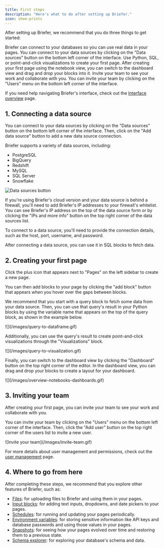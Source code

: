 ```yaml
---
title: First steps
description: "Here's what to do after setting up Briefer."
icon: shoe-prints
---
```


After setting up Briefer, we recommend that you do three things to get started:

<Steps>
  <Step title="Connect your data sources">
    Briefer can connect to your databases so you can use real data in your pages. You can connect to your data sources by clicking on the "Data sources" button on the bottom left corner of the interface.
  </Step>
  <Step title="Create your first page">
    Use Python, SQL, or point-and-click visualizations to create your first page. After creating your first page using the notebook view, you can switch to the dashboard view and drag and drop your blocks into it.
  </Step>
  <Step title="Invite your team">
    Invite your team to see your work and collaborate with you. You can invite your team by clicking on the "Users" menu on the bottom left corner of the interface.
  </Step>
</Steps>

<Tip>If you need help navigating Briefer's interface, check out the [Interface overview](/product/interface-overview) page.</Tip>

## 1. Connecting a data source

You can connect to your data sources by clicking on the "Data sources" button on the bottom left corner of the interface. Then, click on the "Add data source" button to add a new data source connection.

Briefer supports a variety of data sources, including:

- PostgreSQL
- BigQuery
- Redshift
- MySQL
- SQL Server
- Snowflake

<Frame caption={`You can access the "data sources" page using the button on the bottom left corner of the interface.`}>
  <img src="/images/data-sources-button.png" alt="Data sources button" />
</Frame>

<Tip>If you're using Briefer's cloud version and your data source is behind a firewall, you'll need to add Briefer's IP addresses to your firewall's whitelist. You can see Briefer's IP address on the top of the data source form or by clicking the "IPs and more info" button on the top right corner of the data sources list.</Tip>

To connect to a data source, you'll need to provide the connection details, such as the host, port, username, and password.

After connecting a data source, you can use it in SQL blocks to fetch data.

## 2. Creating your first page

Click the plus icon that appears next to "Pages" on the left sidebar to create a new page.

You can then add blocks to your page by clicking the "add block" button that appears when you hover over the gaps between blocks.

We recommend that you start with a query block to fetch some data from your data source. Then, you can use that query's result in your Python blocks by using the variable name that appears on the top of the query block, as shown in the example below.

<Frame caption="Using a query's result as a data frame">
![](/images/query-to-dataframe.gif)
</Frame>

Additionally, you can use the query's result to create point-and-click visualizations through the "Visualizations" block.

<Frame caption="Creating a visualization from a query's result">
![](/images/query-to-visualization.gif)
</Frame>

Finally, you can switch to the dashboard view by clicking the "Dashboard" button on the top right corner of the editor. In the dashboard view, you can drag and drop your blocks to create a layout for your dashboard.

<Frame caption="Creating a dashboard by dragging and dropping blocks">
![](/images/overview-notebooks-dashboards.gif)
</Frame>

## 3. Inviting your team

After creating your first page, you can invite your team to see your work and collaborate with you.

You can invite your team by clicking on the "Users" menu on the bottom left corner of the interface. Then, click the "Add user" button on the top right corner of the users list to invite a new user.

<Frame caption="Inviting your team">
![Invite your team](/images/invite-team.gif)
</Frame>

<Info>For more details about user management and permissions, check out the [user management](/settings/user-management) page.</Info>

## 4. Where to go from here

After completing these steps, we recommend that you explore other features of Briefer, such as:

- [Files](/product/files): for uploading files to Briefer and using them in your pages.
- [Input blocks](/product/inputs): for adding text inputs, dropdowns, and date pickers to your pages.
- [Schedules](/product/schedules): for running and updating your pages periodically.
- [Environment variables](/product/environment-variables): for storing sensitive information like API keys and database passwords and using those values in your pages.
- [Snapshots](/product/snapshots): for seeing how your pages evolved over time and restoring them to a previous state.
- [Schema explorer](/product/schema-explorer): for exploring your database's schema and data.
